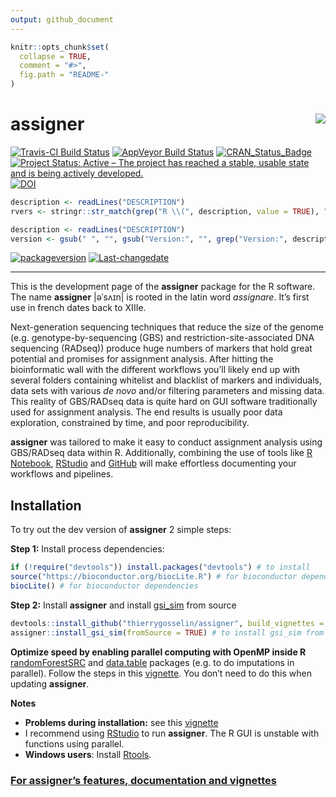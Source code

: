 ```yaml
---
output: github_document
---
```


<!-- README.md is generated from README.Rmd. Please edit that file -->


```r
knitr::opts_chunk$set(
  collapse = TRUE,
  comment = "#>",
  fig.path = "README-"
)
```

# assigner<img src="README_assigner_logo.png" align="right"/>




[![Travis-CI Build Status](https://travis-ci.org/thierrygosselin/assigner.svg?branch=master)](https://travis-ci.org/thierrygosselin/assigner) 
[![AppVeyor Build Status](https://ci.appveyor.com/api/projects/status/github/thierrygosselin/assigner?branch=master&svg=true)](https://ci.appveyor.com/project/thierrygosselin/assigner)
[![CRAN_Status_Badge](http://www.r-pkg.org/badges/version/assigner)](http://cran.r-project.org/package=assigner) 
[![Project Status: Active – The project has reached a stable, usable state and is being actively developed.](http://www.repostatus.org/badges/latest/active.svg)](http://www.repostatus.org/#active)
[![DOI](https://zenodo.org/badge/14548/thierrygosselin/assigner.svg)](https://zenodo.org/badge/latestdoi/14548/thierrygosselin/assigner)



```r
description <- readLines("DESCRIPTION")
rvers <- stringr::str_match(grep("R \\(", description, value = TRUE), "[0-9]{1,4}\\.[0-9]{1,4}\\.[0-9]{1,4}")[1,1]
```
```r
description <- readLines("DESCRIPTION")
version <- gsub(" ", "", gsub("Version:", "", grep("Version:", description, value = TRUE)))
```
[![packageversion](https://img.shields.io/badge/Package%20version-`r version`-orange.svg)](commits/master)
[![Last-changedate](https://img.shields.io/badge/last%20change-`r gsub('-', '--', Sys.Date())`-brightgreen.svg)](/commits/master)


---
This is the development page of the **assigner** package for the R software. The name **assigner** |əˈsʌɪn| is rooted in the latin word *assignare*. It's first use in french dates back to XIIIe.

Next-generation sequencing techniques that reduce the size of the genome (e.g. genotype-by-sequencing (GBS) and
restriction-site-associated DNA sequencing (RADseq)) produce huge numbers of markers that hold great potential and promises for assignment analysis. After hitting the bioinformatic wall with the different workflows you'll likely end up with several folders containing whitelist and blacklist of markers and individuals, data sets with various *de novo* and/or filtering parameters and missing data. This reality of GBS/RADseq data is quite hard on GUI software traditionally used for assignment analysis. The end results is usually poor data exploration, constrained by time, and poor reproducibility.

**assigner** was tailored to make it easy to conduct assignment analysis using GBS/RADseq data within R. Additionally, combining the use of tools like [R Notebook](http://rmarkdown.rstudio.com/r_notebooks.html), [RStudio](https://www.rstudio.com) and [GitHub](https://github.com) will make effortless documenting your workflows and pipelines.

## Installation
To try out the dev version of **assigner** 2 simple steps:

**Step 1:** Install process dependencies:
```r
if (!require("devtools")) install.packages("devtools") # to install
source("https://bioconductor.org/biocLite.R") # for bioconductor dependencies
biocLite() # for bioconductor dependencies
```

**Step 2:** Install **assigner** and install [gsi_sim](https://github.com/eriqande/gsi_sim) from source
```r
devtools::install_github("thierrygosselin/assigner", build_vignettes = TRUE)  # to install WITH vignettes
assigner::install_gsi_sim(fromSource = TRUE) # to install gsi_sim from source
```

**Optimize speed by enabling parallel computing with OpenMP inside R** [randomForestSRC](http://www.ccs.miami.edu/~hishwaran/rfsrc.html) and [data.table](https://github.com/Rdatatable/data.table) packages (e.g. to do imputations in parallel). Follow the steps in this [vignette](https://github.com/thierrygosselin/stackr/blob/master/vignettes/vignette_imputations_parallel.Rmd). You don't need to do this when updating **assigner**.

**Notes**

  * **Problems during installation:** see this
  [vignette](https://github.com/thierrygosselin/stackr/blob/master/vignettes/vignette_installation_problems.Rmd)
  * I recommend using [RStudio](https://www.rstudio.com/products/rstudio/download/) 
  to run **assigner**. The R GUI is unstable with functions using parallel.
  * **Windows users**:  Install [Rtools](https://cran.r-project.org/bin/windows/Rtools/).


### [For assigner's features, documentation and vignettes](https://github.com/thierrygosselin/assigner/blob/master/FEATURES.Rmd)
